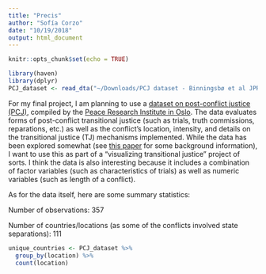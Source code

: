```yaml
---
title: "Precis"
author: "Sofía Corzo"
date: "10/19/2018"
output: html_document
---
```


```r
knitr::opts_chunk$set(echo = TRUE)
```

```r
library(haven)
library(dplyr)
PCJ_dataset <- read_dta("~/Downloads/PCJ dataset - Binningsbø et al JPR_49(5) (2).dta")
```

For my final project, I am planning to use a [dataset on post-conflict justice (PCJ)](http://www.justice-data.com/pcj-dataset), compiled by the [Peace Research Institute in Oslo](https://www.prio.org/). The data evaluates forms of post-conflict transitional justice (such as trials, truth commissions, reparations, etc.) as well as the conflict's location, intensity, and details on the transitional justice (TJ) mechanisms implemented. While the data has been explored somewhat (see [this paper](http://journals.sagepub.com.ezp-prod1.hul.harvard.edu/doi/abs/10.1177/0022343312450886) for some background information), I want to use this as part of a "visualizing transitional justice" project of sorts. I think the data is also interesting because it includes a combination of factor variables (such as characteristics of trials) as well as numeric variables (such as length of a conflict). 

As for the data itself, here are some summary statistics:

Number of observations: 357

Number of countries/locations (as some of the conflicts involved state separations): 111

```r
unique_countries <- PCJ_dataset %>%
  group_by(location) %>%
  count(location)
```